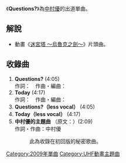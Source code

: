 {{Infobox Single
| Name        = Questions?
| Artist      = [[中村優|中村優]]
| Album       = 
| Cover       =
| Released    = 2009年1月28日
| Recorded    =
| Genre       = [[J-POP|J-POP]]
| Length      = 19分2秒
| Label       = [[avex_entertainment|avex entertainment]]
| Writer      = 
| Producer    = 
| Reviews     =
| Chart position = * 最高排名 第34名（[[Oricon|Oricon]]）
| Certification =
| This single = '''Questions?'''<br />（2009年）
| Next single = [[自己色彩|自己色彩]]<br />（2009年）
|}}

《'''Questions?'''》為[[中村優|中村優]]的出道單曲。

== 解說 ==
* 動畫《[[迷宮塔_(動畫)|迷宮塔 ～烏魯克之劍～]]》片頭曲。

== 收錄曲 ==
# '''Questions?''' (4:05)<br />作詞：{{lang|ja|[[山田ひろし|山田ひろし]]}}　作曲・編曲：{{lang|ja|[[渡部チェル|渡部チェル]]}}
# '''Today''' (4:17)<br />作詞：{{lang|ja|山田ひろし}}　作曲・編曲：{{lang|ja|渡部チェル}}
# '''Questions?（less vocal）''' (4:05)
# '''Today（less vocal）''' (4:17)
# '''中村優的主題曲''' （原文：{{lang|ja|中村優のテーマ}}）(2:09)<br />作詞・作曲：中村優
#:此為收錄在初回版的秘密歌曲。
 

{{Single-stub}}

[[Category:2009年單曲|Category:2009年單曲]]
[[Category:UHF動畫主題曲|Category:UHF動畫主題曲]]